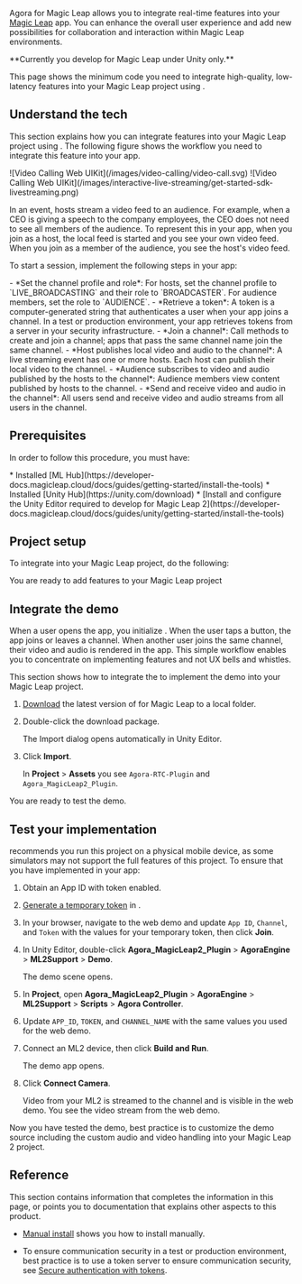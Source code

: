 
Agora <Vg k = "VSDK"/> for Magic Leap allows you to integrate real-time <Vpd k="PRODUCT" /> features into your [Magic
Leap](https://www.magicleap.com/) app. You can enhance the overall user experience and add new possibilities for collaboration and
interaction within Magic Leap environments.

<PlatformWrapper notAllowed="unity">
**Currently you develop for Magic Leap under Unity only.**
</PlatformWrapper>

<PlatformWrapper platform="unity">

This page shows the minimum code you need to integrate high-quality, low-latency <Vpd k="PRODUCT" /> features into your Magic Leap project using <Vpd k="SDK" />.


## Understand the tech

This section explains how you can integrate <Vpd k="PRODUCT" /> features into your Magic Leap project using <Vpd k="SDK" />. The following figure shows the workflow you need to integrate this feature into your app.

<ProductWrapper product="video-calling">
![Video Calling Web UIKit](/images/video-calling/video-call.svg)
</ProductWrapper>

<ProductWrapper product="interactive-live-streaming">
![Video Calling Web UIKit](/images/interactive-live-streaming/get-started-sdk-livestreaming.png)

In an <Vpd k="PRODUCT" /> event, hosts stream a video feed to an audience. For example, when a CEO is giving a speech to the company employees, the CEO does not need to see all members of the audience. To represent this in your app, when you join as a host, the local feed is started and  you see your own video feed. When you join as a member of the audience, you see the host's video feed.
</ProductWrapper>


To start a session, implement the following steps in your app:

<ProductWrapper product="interactive-live-streaming">
- *Set the channel profile and role*: For hosts, set the channel profile to `LIVE_BROADCASTING` and their role to `BROADCASTER`. For audience members, set the role to `AUDIENCE`.
</ProductWrapper>
- *Retrieve a token*: A token is a computer-generated string that authenticates a user when your app joins a channel. In a test or production environment, your app retrieves tokens from a server in your security infrastructure.
- *Join a channel*: Call methods to create and join a channel; apps that pass the same channel name join the same channel.
<ProductWrapper product="interactive-live-streaming">
- *Host publishes local video and audio to the channel*: A live streaming event has one or more hosts. Each host can publish their local video to the channel.
- *Audience subscribes to video and audio published by the hosts to the channel*: Audience members view content published by hosts to the channel.
</ProductWrapper>
<ProductWrapper product="video-calling">
- *Send and receive video and audio in the channel*: All users send and receive video and audio streams from all users in the channel.
</ProductWrapper>

## Prerequisites

In order to follow this procedure, you must have:

<Prerequisites />
* Installed [ML Hub](https://developer-docs.magicleap.cloud/docs/guides/getting-started/install-the-tools)
* Installed [Unity Hub](https://unity.com/download)
* [Install and configure the Unity Editor required to develop for Magic Leap 2](https://developer-docs.magicleap.cloud/docs/guides/unity/getting-started/install-the-tools)
 
## Project setup

To integrate <Vpd k="PRODUCT" /> into your Magic Leap project, do the following:

<ProjectSetup />

You are ready to add <Vpd k="PRODUCT" /> features to your Magic Leap project

## Integrate the <Vpd k="PRODUCT" /> demo

When a user opens the app, you initialize <Vg k="ENGINE" />. When the user taps a button, the app joins or leaves a channel. When another user joins the same channel, their video and audio is rendered in the app. This simple workflow enables you to concentrate on implementing <Vg k="COMPANY"/> features and not UX bells and whistles.

This section shows how to integrate the <Vpd k="SDK" />  to implement the <Vpd k="PRODUCT" />  demo into your Magic
  Leap project.

1. [Download](/sdks) the latest version of <Vpd k="SDK" /> for Magic Leap to a local folder.

1. Double-click the download package.

    The Import dialog opens automatically in Unity Editor.

1. Click **Import**.

    In **Project** > **Assets** you see `Agora-RTC-Plugin` and `Agora_MagicLeap2_Plugin`.

You are ready to test the demo.

## Test your implementation

<Vg k="COMPANY"/> recommends you run this project on a physical mobile device, as some simulators may not support the full features of this project. To ensure that you have implemented <Vpd k="PRODUCT" /> in your app:

1. Obtain an App ID with token enabled.

1. [Generate a temporary token](../reference/manage-agora-account#generate-a-temporary-token) in <Vg k="CONSOLE" />.

1. In your browser, navigate to the <Link target="_blank" to="{{Global.DEMO_BASIC_VIDEO_CALL_URL}}"><Vg k="COMPANY" /> web demo</Link> and update `App ID`, `Channel`, and `Token` with the values for your temporary token, then click **Join**.

1. In Unity Editor, double-click **Agora_MagicLeap2_Plugin** > **AgoraEngine** > **ML2Support** > **Demo**.

    The demo scene opens.

1. In **Project**, open **Agora_MagicLeap2_Plugin** > **AgoraEngine** > **ML2Support** > **Scripts** > **Agora
  Controller**.

1. Update `APP_ID`, `TOKEN`, and `CHANNEL_NAME` with the same values you used for the web demo.

1. Connect an ML2 device, then click **Build and Run**.

    The demo app opens.

1. Click **Connect Camera**.

    Video from your ML2 is streamed to the channel and is visible in the web demo. You see the video stream from the
  web demo.

Now you have tested the demo, best practice is to customize the demo source including the custom audio and video
  handling into your Magic Leap 2 project.

## Reference

This section contains information that completes the information in this page, or points you to documentation that explains other aspects to this product.

- [Manual install](../reference/downloads) shows you how to install <Vpd k="SDK" /> manually.

- To ensure communication security in a test or production environment, best practice is to use a token server to ensure communication security, see [Secure authentication with tokens](../get-started/authentication-workflow).

<Reference />

</PlatformWrapper>